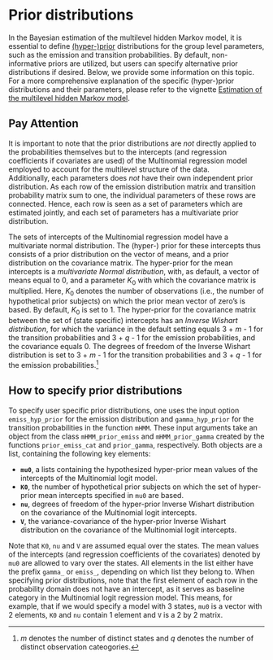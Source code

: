 # Prior distributions {#sec-prior}

In the Bayesian estimation of the multilevel hidden Markov model, it is essential to define [(hyper-)prior](https://en.wikipedia.org/wiki/Hyperprior) distributions for the group level parameters, such as the emission and transition probabilities. By default, non-informative priors are utilized, but users can specify alternative prior distributions if desired. Below, we provide some information on this topic. For a more comprehensive explanation of the specific (hyper-)prior distributions and their parameters, please refer to the vignette [Estimation of the multilevel hidden Markov model](https://cran.r-project.org/web/packages/mHMMbayes/vignettes/estimation-mhmm.pdf).\

::: {.callout-note}

## Pay Attention

It is important to note that the prior distributions are *not* directly applied to the probabilities themselves but to the intercepts (and regression coefficients if covariates are used) of the Multinomial regression model employed to account for the multilevel structure of the data.  
Additionally, each parameters does *not* have their own independent prior distribution. As each row of the emission distribution matrix and transition probability matrix sum to one, the individual parameters of these rows are connected. Hence, each row is seen as a set of parameters which are estimated jointly, and each set of parameters has a multivariate prior distribution.
:::


The sets of intercepts of the Multinomial regression model have a multivariate normal distribution. The (hyper-) prior for these intercepts thus consists of a prior distribution on the vector of means, and a prior distribution on the covariance matrix. The hyper-prior for the mean intercepts is a *multivariate Normal distribution*, with, as default, a vector of means equal to 0, and a parameter $K_0$ with which the covariance matrix is multiplied. Here, $K_0$ denotes the number of observations (i.e., the number of hypothetical prior subjects) on which the prior mean vector of zero's is based. By default, $K_0$ is set to 1. 
The hyper-prior for the covariance matrix between the set of (state specific) intercepts has an *Inverse Wishart distribution*, for which the variance in the default setting equals 3 + $m$ - 1 for the transition probabilities and 3 + $q$ - 1 for the emission probabilities, and the covariance equals 0. The degrees of freedom of the Inverse Wishart distribution is set to 3 + $m$ - 1 for the transition probabilities and 3 + $q$ - 1 for the emission probabilities.[^1]

[^1]: $m$ denotes the number of distinct states and $q$ denotes the number of distinct observation cateogories. 

## How to specify prior distributions
To specify user specific prior distributions, one uses the input option `emiss_hyp_prior` for the emission distribution and `gamma_hyp_prior` for the transition probabilities in the function `mHMM`. These input arguments take an object from the class `mHMM_prior_emiss` and `mHMM_prior_gamma` created by the functions `prior_emiss_cat` and `prior_gamma`, respectively. Both objects are a list, containing the following key elements:

-   **`mu0`**, a lists containing the hypothesized hyper-prior mean values of the intercepts of the Multinomial logit model.
-   **`K0`**, the number of hypothetical prior subjects on which the set of hyper-prior mean intercepts specified in `mu0` are based.
-   **`nu`**, degrees of freedom of the hyper-prior Inverse Wishart distribution on the covariance of the Multinomial logit intercepts.
-   **`V`**, the variance-covariance of the hyper-prior Inverse Wishart distribution on the covariance of the Multinomial logit intercepts.

Note that `K0`, `nu` and `V` are assumed equal over the states. The mean values of the intercepts (and regression coefficients of the covariates) denoted by `mu0` are allowed to vary over the states. All elements in the list either have the prefix `gamma_` or `emiss_`, depending on which list they belong to. When specifying prior distributions, note that the first element of each row in the probability domain does not have an intercept, as it serves as baseline category in the Multinomial logit regression model. This means, for example, that if we would specify a model with 3 states, `mu0` is a vector with 2 elements, `K0` and `nu` contain 1 element and `V` is a 2 by 2 matrix.
